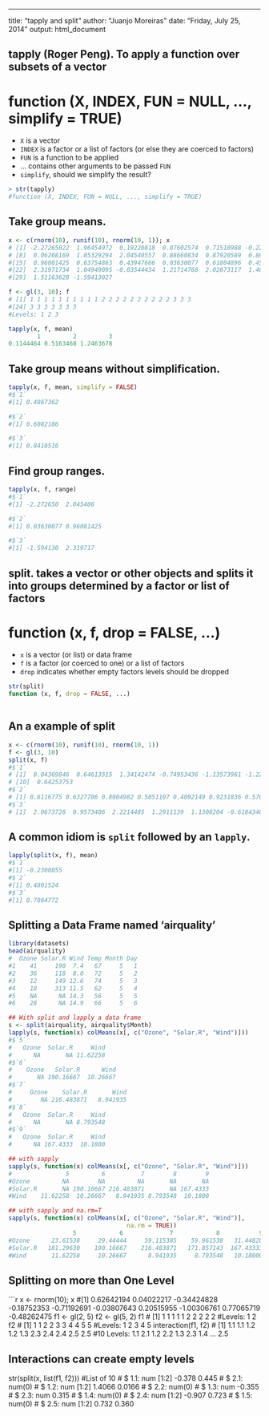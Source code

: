 ---
title: "tapply and split"
author: "Juanjo Moreiras"
date: "Friday, July 25, 2014"
output: html_document


## tapply (Roger Peng). To apply a function over subsets of a vector

# function (X, INDEX, FUN = NULL, ..., simplify = TRUE)
- `X` is a vector
- `INDEX` is a factor or a list of factors (or else they are coerced to factors) 
- `FUN` is a function to be applied
- ... contains other arguments to be passed `FUN`
- `simplify`, should we simplify the result?

```r

> str(tapply)
#function (X, INDEX, FUN = NULL, ..., simplify = TRUE)

```

## Take group means.

```r

x <- c(rnorm(10), runif(10), rnorm(10, 1)); x
# [1] -2.27265022  1.96454972  0.19220818  0.87602574  0.71518988 -0.22076331  0.45142154
# [8]  0.06268169  1.05329294  2.04540557  0.88660834  0.87920589  0.86578012  0.29967751
#[15]  0.96081425  0.63754863  0.43947666  0.03630077  0.61804896  0.45872447 -0.05390791
#[22]  2.31971734  1.04949095 -0.03544434  1.21714768  2.02673117  1.46553506  0.50373965
#[29]  1.51163628 -1.59413027

f <- gl(3, 10); f 
# [1] 1 1 1 1 1 1 1 1 1 1 2 2 2 2 2 2 2 2 2 2 3 3 3
#[24] 3 3 3 3 3 3 3
#Levels: 1 2 3

tapply(x, f, mean)
        1         2         3 
0.1144464 0.5163468 1.2463678

```

## Take group means without simplification.

```r

tapply(x, f, mean, simplify = FALSE)
#$`1`
#[1] 0.4867362

#$`2`
#[1] 0.6082186

#$`3`
#[1] 0.8410516

```

## Find group ranges.

```r

tapply(x, f, range)
#$`1`
#[1] -2.272650  2.045406

#$`2`
#[1] 0.03630077 0.96081425

#$`3`
#[1] -1.594130  2.319717

```

## split. takes a vector or other objects and splits it into groups determined by a factor or list of factors

# function (x, f, drop = FALSE, ...)

- `x` is a vector (or list) or data frame
- `f` is a factor (or coerced to one) or a list of factors
- `drop` indicates whether empty factors levels should be dropped

```r

str(split)
function (x, f, drop = FALSE, ...)
  
```  

## An a example of split

```r

x <- c(rnorm(10), runif(10), rnorm(10, 1))
f <- gl(3, 10)
split(x, f)
#$`1`
# [1]  0.04369846  0.64613515  1.34142474 -0.74953436 -1.13573961 -1.22188769  0.86610468  0.99275201  3.23702995
# [10]  0.64253753
#$`2`
# [1] 0.6116775 0.6327786 0.8004982 0.5051107 0.4092149 0.9231836 0.5768224 0.8965029 0.1298950 0.9934782
#$`3`
# [1]  2.0673728  0.9573406  2.2214485  1.2911139  1.1308204 -0.6184346  1.1317584  1.7641603  2.3844945  0.9834543

```

## A common idiom is `split` followed by an `lapply`.

```r

lapply(split(x, f), mean)
#$`1`
#[1] -0.2300855
#$`2`
#[1] 0.4801524
#$`3`
#[1] 0.7864772

```

## Splitting a Data Frame named 'airquality'

```r

library(datasets)
head(airquality)
#  Ozone Solar.R Wind Temp Month Day 
#1    41     190  7.4   67     5   1 
#2    36     118  8.0   72     5   2 
#3    12     149 12.6   74     5   3 
#4    18     313 11.5   62     5   4 
#5    NA      NA 14.3   56     5   5 
#6    28      NA 14.9   66     5   6

## With split and lapply a data frame
s <- split(airquality, airquality$Month)
lapply(s, function(x) colMeans(x[, c("Ozone", "Solar.R", "Wind")]))
#$`5`
#   Ozone  Solar.R     Wind 
#      NA       NA 11.62258 
#$`6`
#    Ozone   Solar.R      Wind 
#       NA 190.16667  10.26667 
#$`7`
#     Ozone    Solar.R       Wind 
#        NA 216.483871   8.941935 
#$`8`
#   Ozone  Solar.R     Wind 
#      NA       NA 8.793548 
#$`9`
#   Ozone  Solar.R     Wind 
#      NA 167.4333  10.1800 

## with sapply
sapply(s, function(x) colMeans(x[, c("Ozone", "Solar.R", "Wind")])) 
#               5         6          7        8        9
#Ozone         NA        NA         NA       NA       NA
#Solar.R       NA 190.16667 216.483871       NA 167.4333
#Wind    11.62258  10.26667   8.941935 8.793548  10.1800

## with sapply and na.rm=T
sapply(s, function(x) colMeans(x[, c("Ozone", "Solar.R", "Wind")],
                                 na.rm = TRUE))
                  5            6             7            8           9 
#Ozone      23.61538     29.44444     59.115385    59.961538   31.44828 
#Solar.R   181.29630    190.16667    216.483871   171.857143  167.43333 
#Wind       11.62258     10.26667      8.941935     8.793548   10.18000

```

## Splitting on more than One Level

```r

x <- rnorm(10); x
#[1]  0.62642194  0.04022217 -0.34424828 -0.18752353 -0.71192691 -0.03807643  0.20515955 -1.00306761  0.77065719 -0.48262475
f1 <- gl(2, 5)
f2 <- gl(5, 2)
f1
# [1] 1 1 1 1 1 2 2 2 2 2
#Levels: 1 2
f2
# [1] 1 1 2 2 3 3 4 4 5 5
#Levels: 1 2 3 4 5
interaction(f1, f2)
# [1] 1.1 1.1 1.2 1.2 1.3 2.3 2.4 2.4 2.5 2.5
#10 Levels: 1.1 2.1 1.2 2.2 1.3 2.3 1.4 ... 2.5

## Interactions can create empty levels
str(split(x, list(f1, f2)))
#List of 10
# $ 1.1: num [1:2] -0.378  0.445
# $ 2.1: num(0)
# $ 1.2: num [1:2] 1.4066 0.0166
# $ 2.2: num(0)
# $ 1.3: num -0.355
# $ 2.3: num 0.315
# $ 1.4: num(0)
# $ 2.4: num [1:2] -0.907  0.723
# $ 1.5: num(0)
# $ 2.5: num [1:2] 0.732 0.360


